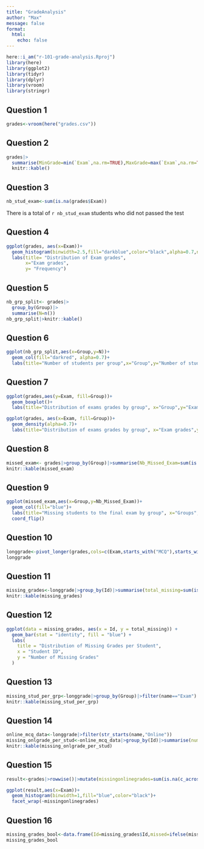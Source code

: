```yaml
---
title: "GradeAnalysis"
author: "Max"
message: false
format: 
  html:
    echo: false
---
```


```r
here::i_am("r-101-grade-analysis.Rproj")
library(here)
library(ggplot2)
library(tidyr)
library(dplyr)
library(vroom)
library(stringr)
```
## Question 1
```r
grades<-vroom(here("grades.csv"))
```

## Question 2
```r
grades|>
  summarise(MinGrade=min(`Exam`,na.rm=TRUE),MaxGrade=max(`Exam`,na.rm=TRUE),MedianGrade=median(`Exam`,na.rm=TRUE),AvgGrade=mean(`Exam`,na.rm=TRUE))|>
  knitr::kable()
```


## Question 3
```r
nb_stud_exam<-sum(is.na(grades$Exam))
```
There is a total of `r nb_stud_exam` students who did not passed the test

## Question 4
```r
ggplot(grades, aes(x=Exam))+
  geom_histogram(binwidth=2.5,fill="darkblue",color="black",alpha=0.7,na.rm=TRUE)+
  labs(title= "Distribution of Exam grades",
       x="Exam grades",
       y= "Frequency")
```
## Question 5
```r
nb_grp_split<- grades|>
  group_by(Group)|>
  summarise(N=n())
nb_grp_split|>knitr::kable()
```

## Question 6
```r
ggplot(nb_grp_split,aes(x=Group,y=N))+
  geom_col(fill="darkred", alpha=0.7)+
  labs(title="Number of students per group",x="Group",y="Number of students")
```


## Question 7 
```r
ggplot(grades,aes(y=Exam, fill=Group))+
  geom_boxplot()+
  labs(title="Distribution of exams grades by group", x="Group",y="Exam grades")+coord_flip()

ggplot(grades, aes(x=Exam, fill=Group))+
  geom_density(alpha=0.7)+
  labs(title="Distribution of exams grades by group", x="Exam grades",y="Density")+facet_wrap(~Group, ncol=4)
```


## Question 8
```r
missed_exam<- grades|>group_by(Group)|>summarise(Nb_Missed_Exam=sum(is.na(Exam)))
knitr::kable(missed_exam)
```
## Question 9
```r
ggplot(missed_exam,aes(x=Group,y=Nb_Missed_Exam))+
  geom_col(fill="blue")+
  labs(title="Missing students to the final exam by group", x="Groups",y="Number of missing students")+
  coord_flip()
```

## Question 10
```r
longgrade<-pivot_longer(grades,cols=c(Exam,starts_with("MCQ"),starts_with("Online")),names_to="name",values_to="value")
longgrade
```
## Question 11
```r
missing_grades<-longgrade|>group_by(Id)|>summarise(total_missing=sum(is.na(value)))
knitr::kable(missing_grades)
```
## Question 12
```r
ggplot(data = missing_grades, aes(x = Id, y = total_missing)) +
  geom_bar(stat = "identity", fill = "blue") +
  labs(
    title = "Distribution of Missing Grades per Student",
    x = "Student ID",
    y = "Number of Missing Grades"
  ) 
```
## Question 13
```r
missing_stud_per_grp<-longgrade|>group_by(Group)|>filter(name=="Exam")|>summarise(num_missing=sum(is.na(value)))
knitr::kable(missing_stud_per_grp)
```
## Question 14
```r
online_mcq_data<-longgrade|>filter(str_starts(name,"Online"))
missing_onlgrade_per_stud<-online_mcq_data|>group_by(Id)|>summarise(num_missing=sum(is.na(value)))
knitr::kable(missing_onlgrade_per_stud)
```
## Question 15

```r
result<-grades|>rowwise()|>mutate(missingonlinegrades=sum(is.na(c_across(starts_with("Online")))))

ggplot(result,aes(x=Exam))+
  geom_histogram(binwidth=1,fill="blue",color="black")+
  facet_wrap(~missingonlinegrades)
```
## Question 16
```r
missing_grades_bool<-data.frame(Id=missing_grades$Id,missed=ifelse(missing_grades$total_missing==0, FALSE, TRUE))
missing_grades_bool
```


